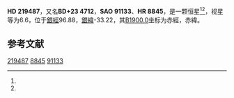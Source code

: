{{Starbox begin
| name = HD 219487
}}
{{Starbox observe
| epoch = [[J2000.0|J2000.0]]
| constell = {{星座名待查}}<ref name=SIMBAD>{{cite web
 | url=http://simbad.u-strasbg.fr/simbad/sim-id?Ident=HR+8845
 | title =Pulsating variable Star
 | publisher=Centre de Données astronomiques de Strasbourg
 | work=SIMBAD
 | accessdate=2012-07-13}}</ref><ref name=DATA>{{cite web
 | url=http://vizier.u-strasbg.fr/viz-bin/VizieR-5?-out.add=.&-source=5050&-corr=PK=HR&-out.max=9999&HR=8845
 | title=VizieR Detailed Page
 | accessdate=2012-07-13
 | archive-date=2016-03-05
 | archive-url=https://web.archive.org/web/20160305000857/http://vizier.u-strasbg.fr/viz-bin/VizieR-5?-out.add=.&-source=5050&-corr=PK=HR&-out.max=9999&HR=8845
 | dead-url=no
 }}</ref>
| 星官 = 
| ra = {{RA|23|15|57.9}}<ref name=SIMBAD /><ref name=DATA />
| dec = {{DEC|+24|46|16}}<ref name=SIMBAD /><ref name=DATA />
| appmag_v = 6.6<ref name=SIMBAD /><ref name=DATA />
}}
{{Starbox character
| class = F5V<ref name=SIMBAD /><ref name=DATA />
| b-v = 0.4<ref name=SIMBAD /><ref name=DATA />
| u-b = -0.05<ref name=SIMBAD /><ref name=DATA />
| r-i = <ref name=SIMBAD /><ref name=DATA />
| variable = 
}}
{{Starbox astrometry
| radial_v = -0.05
| prop_mo_ra = 5
| parallax = 
| p_error = 
}}
{{Starbox catalog
| names =BD+23 4712，[[SAO星表|SAO]] 91133，[[HD星表|HD]] 219487，[[HR星表|HR]] 8845}}
{{Starbox reference |Simbad=HR+8845}}
{{Starbox end}}

'''HD 219487'''，又名'''BD+23 4712'''，'''SAO 91133'''、'''HR 8845'''，是一颗恒星<ref name=SIMBAD /><ref name=DATA />，视星等为6.6，位于[[銀道座標系|銀經]]96.88，[[銀道座標系|銀緯]]-33.22，其[[B1900.0|B1900.0]]坐标为赤經{{RA|23|11|2.1}}，赤緯{{DEC|+24|-33.22|32}}。

== 参考文献 ==
{{reflist}}

{{star-stub}}

[[Category:HD和HDE天體|219487]]
[[Category:HR天體|8845]]
[[Category:SAO天體|91133]]